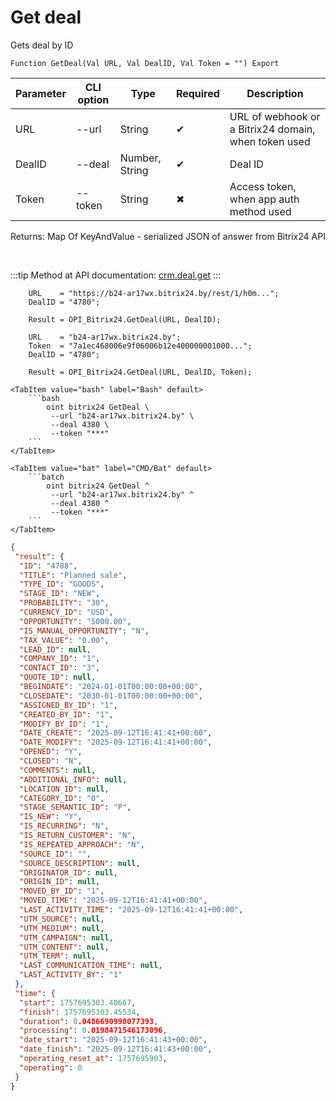 ﻿---
sidebar_position: 3
description: Get deal and other functions to work with Bitrix24 in the Open Integration Package, a free open-source integration library for 1C:Enterprise 8, OneScript and CLI
keywords: [1C, 1С, 1С:Enterprise, 1С:Enterprise 8.3, API, Integration, Services, Exchange, OneScript, CLI, Bitrix24]
---


# Get deal
 Gets deal by ID



`Function GetDeal(Val URL, Val DealID, Val Token = "") Export`

  | Parameter | CLI option | Type | Required | Description |
  |-|-|-|-|-|
  | URL | --url | String | &#x2714; | URL of webhook or a Bitrix24 domain, when token used |
  | DealID | --deal | Number, String | &#x2714; | Deal ID |
  | Token | --token | String | &#x2716; | Access token, when app auth method used |

  
  Returns:  Map Of KeyAndValue - serialized JSON of answer from Bitrix24 API

<br/>

:::tip
Method at API documentation: [crm.deal.get](https://dev.1c-bitrix.ru/rest_help/crm/cdeals/crm_deal_get.php)
:::
<br/>



```bsl title="1C:Enterprise/OneScript code example"
    URL    = "https://b24-ar17wx.bitrix24.by/rest/1/h0m...";
    DealID = "4780";

    Result = OPI_Bitrix24.GetDeal(URL, DealID);

    URL    = "b24-ar17wx.bitrix24.by";
    Token  = "7a1ec468006e9f06006b12e400000001000...";
    DealID = "4780";

    Result = OPI_Bitrix24.GetDeal(URL, DealID, Token);
```
 

 <Tabs>
  
    <TabItem value="bash" label="Bash" default>
        ```bash
            oint bitrix24 GetDeal \
             --url "b24-ar17wx.bitrix24.by" \
             --deal 4380 \
             --token "***"
        ```
    </TabItem>
  
    <TabItem value="bat" label="CMD/Bat" default>
        ```batch
            oint bitrix24 GetDeal ^
             --url "b24-ar17wx.bitrix24.by" ^
             --deal 4380 ^
             --token "***"
        ```
    </TabItem>
</Tabs>


```json title="Result"
{
 "result": {
  "ID": "4788",
  "TITLE": "Planned sale",
  "TYPE_ID": "GOODS",
  "STAGE_ID": "NEW",
  "PROBABILITY": "30",
  "CURRENCY_ID": "USD",
  "OPPORTUNITY": "5000.00",
  "IS_MANUAL_OPPORTUNITY": "N",
  "TAX_VALUE": "0.00",
  "LEAD_ID": null,
  "COMPANY_ID": "1",
  "CONTACT_ID": "3",
  "QUOTE_ID": null,
  "BEGINDATE": "2024-01-01T00:00:00+00:00",
  "CLOSEDATE": "2030-01-01T00:00:00+00:00",
  "ASSIGNED_BY_ID": "1",
  "CREATED_BY_ID": "1",
  "MODIFY_BY_ID": "1",
  "DATE_CREATE": "2025-09-12T16:41:41+00:00",
  "DATE_MODIFY": "2025-09-12T16:41:41+00:00",
  "OPENED": "Y",
  "CLOSED": "N",
  "COMMENTS": null,
  "ADDITIONAL_INFO": null,
  "LOCATION_ID": null,
  "CATEGORY_ID": "0",
  "STAGE_SEMANTIC_ID": "P",
  "IS_NEW": "Y",
  "IS_RECURRING": "N",
  "IS_RETURN_CUSTOMER": "N",
  "IS_REPEATED_APPROACH": "N",
  "SOURCE_ID": "",
  "SOURCE_DESCRIPTION": null,
  "ORIGINATOR_ID": null,
  "ORIGIN_ID": null,
  "MOVED_BY_ID": "1",
  "MOVED_TIME": "2025-09-12T16:41:41+00:00",
  "LAST_ACTIVITY_TIME": "2025-09-12T16:41:41+00:00",
  "UTM_SOURCE": null,
  "UTM_MEDIUM": null,
  "UTM_CAMPAIGN": null,
  "UTM_CONTENT": null,
  "UTM_TERM": null,
  "LAST_COMMUNICATION_TIME": null,
  "LAST_ACTIVITY_BY": "1"
 },
 "time": {
  "start": 1757695303.40667,
  "finish": 1757695303.45534,
  "duration": 0.0486690998077393,
  "processing": 0.0198471546173096,
  "date_start": "2025-09-12T16:41:43+00:00",
  "date_finish": "2025-09-12T16:41:43+00:00",
  "operating_reset_at": 1757695903,
  "operating": 0
 }
}
```
